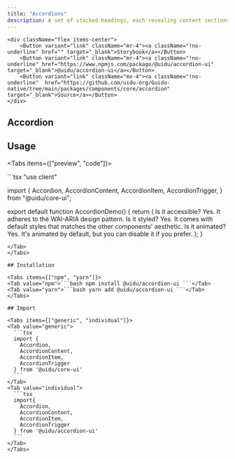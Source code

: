 ```yaml
---
title: "Accordions"
description: A set of stacked headings, each revealing content sections when interacted with.
---
```



    <div className="flex items-center">
        <Button variant="link" className="mr-4"><a className="!no-underline" href="" target="_blank">Storybook</a></Button>
        <Button variant="link" className="mr-4"><a className="!no-underline" href="https://www.npmjs.com/package/@uidu/accordion-ui" target="_blank">@uidu/accordion-ui</a></Button>
        <Button variant="link" className="mx-4"><a className="!no-underline"  href="https://github.com/uidu-org/Guidu-native/tree/main/packages/components/core/accordion" target="_blank">Source</a></Button>
    </div>

## Accordion

<AccordionDemo />

## Usage

<Tabs items={["preview", "code"]}>
<Tab value="preview">
 <div className="p-16 flex items-center justify-center">
  <AccordionDemo />
 </div>
</Tab>
<Tab value="code">
  ```tsx
  "use client"

import {
  Accordion,
  AccordionContent,
  AccordionItem,
  AccordionTrigger,
} from "@uidu/core-ui";

export default function AccordionDemo() {
  return (
    <Accordion type="single" collapsible className="w-full">
      <AccordionItem value="item-1">
        <AccordionTrigger>Is it accessible?</AccordionTrigger>
        <AccordionContent>
          Yes. It adheres to the WAI-ARIA design pattern.
        </AccordionContent>
      </AccordionItem>
      <AccordionItem value="item-2">
        <AccordionTrigger>Is it styled?</AccordionTrigger>
        <AccordionContent>
          Yes. It comes with default styles that matches the other
          components&apos; aesthetic.
        </AccordionContent>
      </AccordionItem>
      <AccordionItem value="item-3">
        <AccordionTrigger>Is it animated?</AccordionTrigger>
        <AccordionContent>
          Yes. It&apos;s animated by default, but you can disable it if you
          prefer.
        </AccordionContent>
      </AccordionItem>
    </Accordion>
  );
}

````
</Tab>
</Tabs>

## Installation

<Tabs items={["npm", "yarn"]}>
<Tab value="npm">```bash npm install @uidu/accordion-ui ```</Tab>
<Tab value="yarn">```bash yarn add @uidu/accordion-ui ```</Tab>
</Tabs>

## Import

<Tabs items={["generic", "individual"]}>
<Tab value="generic">
  ```tsx
  import {
    Accordion,
    AccordionContent,
    AccordionItem,
    AccordionTrigger
  } from '@uidu/core-ui'
  ```
</Tab>
<Tab value="individual">
  ```tsx
  import{
    Accordion,
    AccordionContent,
    AccordionItem,
    AccordionTrigger
  } from '@uidu/accordion-ui'
  ```
</Tab>
</Tabs>
````
